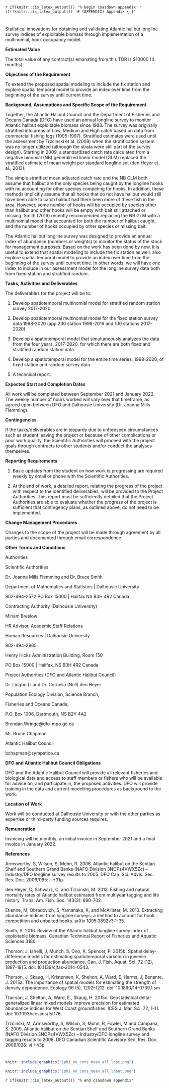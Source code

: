 <!-- The following code should appear at the beginning of the first appendix.
(if you have one)
After that, all subsequent sections will be turned into appendices. -->

`r if(knitr:::is_latex_output()) '% begin csasdown appendix'`
`r if(!knitr:::is_latex_output()) '# (APPENDIX) Appendix {-}'`

\clearpage

# {#app:first-appendix}

\flushright{2 September 2021}

\centering
\textbf{Terms of Reference (TOR)}
\flushleft

Statistical innovations for obtaining and validating Atlantic halibut longline survey indices of exploitable biomass through implementation of a multinomial, hook occupancy model.

**Estimated Value**

The total value of any contract(s) emanating from this TOR is $10000 (4 months).

**Objectives of the Requirement**

To extend the proposed spatial modeling to include the fix station and explore spatial temporal model to provide an index over time from the beginning of the survey until current time.

**Background, Assumptions and Specific Scope of the Requirement**

Together, the Atlantic Halibut Council and the Department of Fisheries and Oceans Canada (DFO) have used an annual longline survey to monitor Atlantic halibut exploitable biomass since 1988. The survey was originally stratified into areas of Low, Medium and High catch based on data from commercial fishing logs (1995-1997). Stratified estimates were used until the assessment by Trzcinski et al. (2009) when the stratification system was no longer utilized (although the strata were still part of the survey design). Starting in 2009, a standardized catch rate calculated from a negative binomial (NB) generalized linear model (GLM) replaced the stratified estimate of mean weight per standard longline set (den Heyer et. al., 2013).

The simple stratified mean adjusted catch rate and the NB GLM both assume that halibut are the only species being caught by the longline hooks with no accounting for other species competing for hooks. In addition, these methods implicitly assume that all hooks that do not have halibut would still have been able to catch halibut had there been more of these fish in the area. However, some number of hooks will be occupied by species other than halibut and other hooks will be empty with bait still attached or missing. Smith (2016) recently recommended replacing the NB GLM with a multinomial model that accounted for both the number of halibut caught, and the number of hooks occupied by other species or missing bait.

The Atlantic halibut longline survey was designed to provide an annual index of abundance (numbers or weights) to monitor the status of the stock for management purposes. Based on the work has been done by now, it is useful to extend that spatial modeling to include the fix station as well, also explore spatial temporal model to provide an index over time from the beginning of the survey until current time. In other words, we will have one index to include in our assessment model for the longline survey data both from fixed station and stratified random.

**Tasks, Activities and Deliverables**

The deliverables for the project will be to:

1) Develop spatiotemporal multinomial model for stratified random station survey 2017-2020

2) Develop spatiotemporal multinomial model for the fixed station survey data 1998-2020 (app 230 station 1998-2016 and 100 stations 2017-2020)

3) Develop a spatiotemporal model that simultaneously analyzes the data from the four years, 2017-2020, for which there are both fixed and stratified random station data.

4) Develop a spatiotemporal model for the entire time series, 1998-2020, of fixed station and random survey data

5) A technical report.

**Expected Start and Completion Dates**

All work will be completed between September 2021 and January 2022. The weekly number of hours worked will vary over that timeframe, as agreed upon between DFO and Dalhousie University (Dr. Joanna Mills Flemming).

**Contingencies**

If the tasks/deliverables are in jeopardy due to unforeseen circumstances such as student leaving the project or because of other complications or poor work quality, the Scientific Authorities will proceed with the project goals through contracts to other students and/or conduct the analyses themselves.

**Reporting Requirements**

1. Basic updates from the student on how work is progressing are required weekly by email or phone with the Scientific Authorities.

2. At the end of work, a detailed report, relating the progress of the project with respect to the identified deliverables, will be provided to the Project Authorities. This report must be sufficiently detailed that the Project Authorities are able to evaluate whether the progress of the project is sufficient that contingency plans, as outlined above, do not need to be implemented.

**Change Management Procedures**

Changes to the scope of the project will be made through agreement by all parties and documented through email correspondence.

**Other Terms and Conditions**

Authorities

Scientific Authorities

Dr. Joanna Mills Flemming and Dr. Bruce Smith

Department of Mathematics and Statistics | Dalhousie University

902-494-2572 PO Box 15000 | Halifax NS B3H 4R2 Canada

Contracting Authority (Dalhousie University)

Miriam Breslow

HR Advisor, Academic Staff Relations

Human Resources | Dalhousie University

902-494-2965

Henry Hicks Administration Building, Room 150

PO Box 15000 | Halifax, NS B3H 4R2 Canada

Project Authorities (DFO and Atlantic Halibut Council)

Dr. Lingbo Li and Dr. Cornelia (Nell) den Heyer

Population Ecology Division, Science Branch,

Fisheries and Oceans Canada,

P.O. Box 1006, Dartmouth, NS B2Y 4A2

Brendan.Wringe@dfo-mpo.gc.ca

Mr. Bruce Chapman

Atlantic Halibut Council

bchapman@sympatico.ca

**DFO and Atlantic Halibut Council Obligations**

DFO and the Atlantic Halibut Council will provide all relevant fisheries and biological data and access to staff members or fishers who will be available for advice on, and participate in, the proposed activities. DFO will provide training in the data and current modelling procedures as background to the work.

**Location of Work**

Work will be conducted at Dalhousie University or with the other parties as expertise or third-party funding sources requires.

**Remuneration**

Invoicing will be monthly; an initial invoice in September 2021 and a final invoice in January 2022.

**References**

Armsworthy, S, Wilson, S, Mohn, R. 2006. Atlantic halibut on the Scotian Shelf and Southern Grand Banks (NAFO Division 3NOPs4VWX5Zc) – Industry/DFO longline survey results to 2005. DFO Can. Sci. Advis. Sec. Res. Doc. 2006/065: ii +31p.

den Heyer, C, Schwarz, C, and Trzcinski, M. 2013. Fishing and natural mortality rates of Atlantic halibut estimated from multiyear tagging and life history. Trans. Am. Fish. Soc. 143(3): 690-702.

Etienne, M, Obradovich, S, Yamanaka, K, and McAllister, M. 2013. Extracting abundance indices from longline surveys: a method to account for hook competition and unbaited hooks. arXiv 1005.0892v3:1-35.

Smith, S. 2016. Review of the Atlantic halibut longline survey index of exploitable biomass. Canadian Technical Report of Fisheries and Aquatic Sciences 3180.

Thorson, J, Ianelli, J, Munch, S, Ono, K, Spencer, P. 2015b. Spatial delay-difference models for estimating spatiotemporal variation in juvenile production and production abundance. Can. J. Fish. Aquat. Sci. 72 (12), 1897-1915. doi: 10.1139/cjfas-2014-0543.

Thorson, J, Skaug, H, Kristensen, K, Shelton, A, Ward, E, Harms, J, Benante, J. 2015a. The importance of spatial models for estimating the strength of density dependence. Ecology 96 (5), 1202–1212. doi: 10.1890/14-0739.1.sm

Thorson, J, Shelton, A, Ward, E., Skaug, H. 2015c. Geostatistical delta-generalized linear mixed models improve precision for estimated abundance indices for West Coast groundfishes. ICES J. Mar. Sci. 72, 1-11. doi: 10.1093/icesjms/fst176.

Trzcinski, M, Armsworthy, S, Wilson, S, Mohn, R, Fowler, M and Campana, S. 2009. Atlantic halibut on the Scotian Shelf and Southern Grand Banks (NAFO Division 3NOPs4VWX5Zc) – Industry/DFO longline survey and tagging results to 2008. DFO Canadian Scientific Advisory Sec. Res. Doc. 2009/026: vi +43p

# {#app:second-appendix}

```r
knitr::include_graphics("1phi_no_cons_mean_all_ldat.png")
```

```r
knitr::include_graphics("1phi_no_cons_mean_all_ldant.png")
```

<!-- At the end of your appendices add: -->
`r if(knitr:::is_latex_output()) '% end csasdown appendix'`
